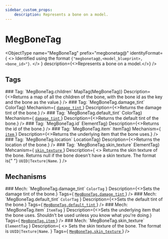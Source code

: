 ```yaml
---
sidebar_custom_props:
    description: Represents a bone on a model.
---
```

# MegBoneTag

<ObjectType
    name="MegBoneTag"
    prefix="megbonetag@"
    identityFormat={
        <>
            Identified using the format <code>{"megbonetag@<entity>,<model_blueprint>,<bone_id>"}</code>.
        </>
    }
    description={<>Represents a bone on a model.</>}
/>

## Tags

<MetaEntry>
    <EntryHeader>### Tag: `MegBoneTag.children`</EntryHeader>
    <DetailsTable
        Returns={<code>MapTag(MegBoneTag)</code>}
        Description={<>Returns a map of all the children of the bone, with the bone id as the key and the bone as the value.</>}
    />
</MetaEntry>

<MetaEntry>
    <EntryHeader>### Tag: `MegBoneTag.damage_tint`</EntryHeader>
    <DetailsTable
        Returns={<code>ColorTag</code>}
        Mechanism={
            <a href="#mech-megbonetagdamage_tint">
                <code>damage_tint</code>
            </a>
        }
        Description={<>Returns the damage tint of the bone.</>}
    />
</MetaEntry>

<MetaEntry>
    <EntryHeader>### Tag: `MegBoneTag.default_tint`</EntryHeader>
    <DetailsTable
        Returns={<code>ColorTag</code>}
        Mechanism={
            <a href="#mech-megbonetagdefault_tint">
                <code>damage_tint</code>
            </a>
        }
        Description={<>Returns the default tint of the bone.</>}
    />
</MetaEntry>

<MetaEntry>
    <EntryHeader>### Tag: `MegBoneTag.id`</EntryHeader>
    <DetailsTable Returns={<code>ElementTag</code>} Description={<>Returns the id of the bone.</>} />
</MetaEntry>

<MetaEntry>
    <EntryHeader>### Tag: `MegBoneTag.item`</EntryHeader>
    <DetailsTable
        Returns={<code>ItemTag</code>}
        Mechanism={
            <a href="#mech-megbonetagitem">
                <code>item</code>
            </a>
        }
        Description={<>Returns the underlying item that the bone uses.</>}
    />
</MetaEntry>

<MetaEntry>
    <EntryHeader>### Tag: `MegBoneTag.location`</EntryHeader>
    <DetailsTable Returns={<code>LocationTag</code>} Description={<>Returns the location of the bone.</>} />
</MetaEntry>

<MetaEntry>
    <EntryHeader>### Tag: `MegBoneTag.skin_texture`</EntryHeader>
    <DetailsTable
        Returns={<code>ElementTag</code>}
        Mehcanism={
            <a href="#mech-megbonetagskin_texture">
                <code>skin_texture</code>
            </a>
        }
        Description={
            <>
                Returns the skin texture of the bone. Returns null if the bone doesn't have a skin texture. The format is{" "}
                <code>UUID|Texture|Name</code>.
            </>
        }
    />
</MetaEntry>

## Mechanisms

<MetaEntry>
    <EntryHeader>### Mech: `MegBoneTag.damage_tint`</EntryHeader>
    <DetailsTable
        Input={
            <>
                <code>ColorTag</code>
            </>
        }
        Description={<>Sets the damage tint of the bone.</>}
        Tags={
            <a href="#tag-megbonetagdamage_tint">
                <code>MegBoneTag.damage_tint</code>
            </a>
        }
    />
</MetaEntry>

<MetaEntry>
    <EntryHeader>### Mech: `MegBoneTag.default_tint`</EntryHeader>
    <DetailsTable
        Input={
            <>
                <code>ColorTag</code>
            </>
        }
        Description={<>Sets the default tint of the bone.</>}
        Tags={
            <a href="#tag-megbonetagdefault_tint">
                <code>MegBoneTag.default_tint</code>
            </a>
        }
    />
</MetaEntry>

<MetaEntry>
    <EntryHeader>### Mech: `MegBoneTag.item`</EntryHeader>
    <DetailsTable
        Input={
            <>
                <code>ItemTag</code>
            </>
        }
        Description={<>Sets the underlying item that the bone uses. Shouldn't be used unless you know what you're doing.</>}
        Tags={
            <a href="#tag-megbonetagitem">
                <code>MegBoneTag.item</code>
            </a>
        }
    />
</MetaEntry>

<MetaEntry>
    <EntryHeader>
    ### Mech: `MegBoneTag.skin_texture`
    </EntryHeader>
    <DetailsTable
        Input={
            <>
                <code>ElementTag</code>
            </>
        }
        Description={
            <>
                Sets the skin texture of the bone.
                The format is <code>UUID|Texture|Name</code>.
            </>
        }
        Tags={
            <a href="#tag-megbonetagskin_texture">
                <code>MegBoneTag.skin_texture</code>
            </a>
        }
    />
</MetaEntry>
